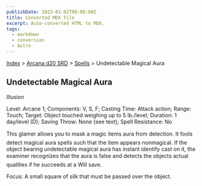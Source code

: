 ```yaml
---
publishDate: 2023-01-02T00:00:00Z
title: Converted MDX File
excerpt: Auto-converted HTML to MDX.
tags:
  - markdown
  - conversion
  - Astro
---
```






[Index](-index) > [Arcana d20 SRD](arcana-d20-srd-index) > [Spells](arcana-d20-srd-spells-index) > Undetectable Magical Aura




## Undetectable Magical Aura


Illusion


Level: Arcane 1; Components: V, S, F; Casting Time: Attack action; Range: Touch; Target: Object touched weighing up to 5 lb./level; Duration: 1 day/level (D); Saving Throw: None (see text); Spell Resistance: No


This glamer allows you to mask a magic items aura from detection. It fools detect magical aura spells such that the item appears nonmagical. If the object bearing undetectable magical aura has instant identify cast on it, the examiner recognizes that the aura is false and detects the objects actual qualities if he succeeds at a Will save.


Focus: A small square of silk that must be passed over the object.



